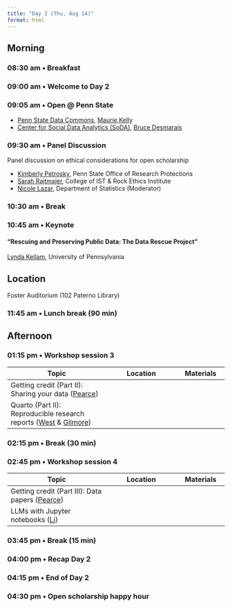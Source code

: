```yaml
---
title: "Day 2 (Thu, Aug 14)"
format: html
---
```


## Morning {- #day_2_am}

### 08:30 am • Breakfast {-}

### 09:00 am • Welcome to Day 2 {-}

### 09:05 am • Open @ Penn State

- [Penn State Data Commons](https://www.datacommons.psu.edu), [Maurie Kelly](presenters.qmd#maurie-kelly)
- [Center for Social Data Analytics (SoDA)](https://soda.la.psu.edu), [Bruce Desmarais](program-committee.qmd#bruce-desmarais)

### 09:30 am • Panel Discussion {- #day_2_plenary_1}

Panel discussion on ethical considerations for open scholarship 

- [Kimberly Petrosky](presenters.qmd#kimberly-petrosky), Penn State Office of Research Protections
- [Sarah Rajtmajer](program-committee.qmd#sarah-rajtmajer), College of IST & Rock Ethics Institute
- [Nicole Lazar](program-committee.qmd#nicole-lazar), Department of Statistics (Moderator)

### 10:30 am • Break {-}

### 10:45 am • Keynote {- #day_2_plenary_2}

#### "**Rescuing and Preserving Public Data: The Data Rescue Project**"

[Lynda Kellam](presenters.qmd#lynda-kellam), University of Pennsylvania

::: {.callout-important}
## Location

Foster Auditorium (102 Paterno Library)
:::

### 11:45 am • Lunch break (90 min) {-}

## Afternoon {- #day_2_pm}

### 01:15 pm • Workshop session 3 {- #day_2_pm_session_3}

| Topic | Location | Materials |
|--------------|----------|-------|
| Getting credit (Part II): Sharing your data ([Pearce](directors.qmd#alaina-pearce)) | | |
| Quarto (Part II): Reproducible research reports ([West](program-committee.qmd#john-west) & [Gilmore](directors.qmd#rick-gilmore)) | | | 

### 02:15 pm • Break (30 min) {-}

### 02:45 pm • Workshop session 4 {- #day_2_pm_session_4}

| Topic | Location | Materials |
|--------------|----------|-------|
| Getting credit (Part III): Data papers ([Pearce](directors.qmd#alaina-pearce)) | | |
| LLMs with Jupyter notebooks ([Li](program-committee.qmd#valerie-li)) | | |

### 03:45 pm • Break (15 min) {-}    

### 04:00 pm • Recap Day 2 {- #day_2_pm_recap}

### 04:15 pm • End of Day 2 {-}

### 04:30 pm • Open scholarship happy hour {- #day_2_happy_hour}
